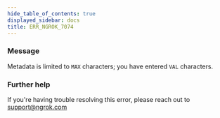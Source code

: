 ```yaml
---
hide_table_of_contents: true
displayed_sidebar: docs
title: ERR_NGROK_7074
---
```


### Message

Metadata is limited to `MAX` characters; you have entered `VAL` characters.

<ErrorDetails />

### Further help

If you're having trouble resolving this error, please reach out to [support@ngrok.com](mailto:support@ngrok.com?subject=Help%20with%20ERR_NGROK_7074)
